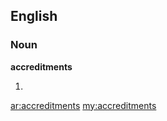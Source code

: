 ==English==

===Noun===
'''accreditments'''

# {{plural of|[[accreditment]]}}

[[ar:accreditments]]
[[my:accreditments]]